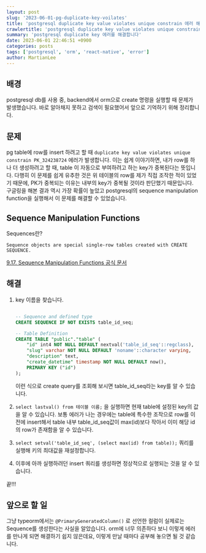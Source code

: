 ```yaml
---
layout: post
slug: '2023-06-01-pg-duplicate-key-voilates'
title: 'postgresql duplicate key value violates unique constrain 에러 해결하기'
crawlertitle: 'postgresql duplicate key value violates unique constrain 에러 해결하기'
summary: 'postgresql duplicate key 에러를 해결합니다'
date: 2023-06-01 22:46:51 +0900
categories: posts
tags: ['postgresql', 'orm', 'react-native', 'error']
author: MartianLee
---
```


## 배경

postgresql db를 사용 중, backend에서 orm으로 create 명령을 실행할 때 문제가 발생했습니다. 바로 알아채지 못하고 검색이 필요했어서 앞으로 기억하기 위해 정리합니다.

## 문제

pg table에 row를 insert 하려고 할 때 `duplicate key value violates unique constrain PK_324238724` 에러가 발생합니다.
이는 쉽게 이야기하면, 내가 row를 하나 더 생성하려고 할 때, table 이 자동으로 부여하려고 하는 key가 중복된다는 뜻입니다. 다행히 이 문제를 쉽게 유추한 것은 위 테이블의 row를 제가 직접 조작한 적이 있었기 때문에, PK가 중복되는 이유는 내부의 key가 중복될 것이라 판단했기 때문입니다. 구글링을 해본 결과 역시 가장 확률이 높았고 postgresql의 sequence manipulation function을 실행해서 이 문제를 해결할 수 있었습니다.

## Sequence Manipulation Functions

Sequences란?

```
Sequence objects are special single-row tables created with CREATE SEQUENCE.
```

[9.17. Sequence Manipulation Functions 공식 문서](https://www.postgresql.org/docs/current/functions-sequence.html)

## 해결

1. key 이름을 찾습니다.

   ```sql

   -- Sequence and defined type
   CREATE SEQUENCE IF NOT EXISTS table_id_seq;

   -- Table Definition
   CREATE TABLE "public"."table" (
       "id" int4 NOT NULL DEFAULT nextval('table_id_seq'::regclass),
       "slug" varchar NOT NULL DEFAULT 'noname'::character varying,
       "description" text,
       "create_datetime" timestamp NOT NULL DEFAULT now(),
       PRIMARY KEY ("id")
   );
   ```

   이런 식으로 create query를 조회해 보시면 table_id_seq라는 key를 알 수 있습니다.

2. `select lastval() from 테이블 이름;` 을 실행하면 현재 table에 설정된 key의 값을 알 수 있습니다. 보통 에러가 나는 경우에는 table에 특수한 조작으로 row를 이전에 insert해서 table 내부 table_id_seq값이 max(id)보다 작아서 이미 해당 id의 row가 존재함을 알 수 있습니다.
3. `select setval('table_id_seq', (select max(id) from table));` 쿼리를 실행해 키의 최대값을 재설정합니다.
4. 이후에 아까 실행하려던 insert 쿼리를 생성하면 정상적으로 실행되는 것을 알 수 있습니다.

끝!!!

## 앞으로 할 일

그냥 typeorm에서는 `@PrimaryGeneratedColumn()` 로 선언한 컬럼이 실제로는 Sequence를 생성한다는 사실을 알았습니다. orm에 너무 의존하다 보니 이렇게 에러를 만나게 되면 해결하기 쉽지 않은데요, 이렇게 만날 때마다 공부해 놓으면 될 것 같습니다.
